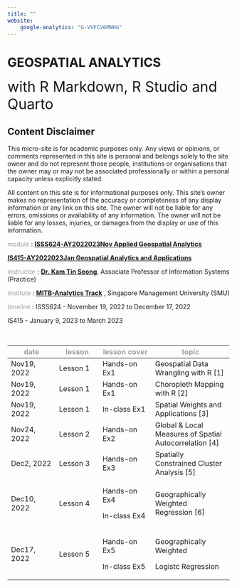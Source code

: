```yaml
---
title: ""
website: 
    google-analytics: "G-VVFCV6MNHG"
---
```


# **GEOSPATIAL ANALYTICS**

<font size = "6pt">with R Markdown, R Studio and Quarto</font>

::: {.callout-caution collapse="true"}
## Content Disclaimer

This micro-site is for academic purposes only. Any views or opinions, or comments represented in this site is personal and belongs solely to the site owner and do not represent those people, institutions or organisations that the owner may or may not be associated professionally or within a personal capacity unless explicitly stated.

All content on this site is for informational purposes only. This site's owner makes no representation of the accuracy or completeness of any display information or any link on this site. The owner will not be liable for any errors, omissions or availability of any information. The owner will not be liable for any losses, injuries, or damages from the display or use of this information.
:::

[module]{style="color:#a39f9d"} : [**ISSS624-AY2022023Nov Applied Geospatial Analytics**](https://isss624-ay2022-23nov.netlify.app/ "syllabus for this module")

[**IS415-AY2022023Jan Geospatial Analytics and Applications**](https://is415-ay2022-23t2.netlify.app/)

[instructor]{style="color:#a39f9d"} : [**Dr. Kam Tin Seong**](https://www.smu.edu.sg/faculty/profile/9618/KAM-Tin-Seong), Associate Professor of Information Systems (Practice)

[institute]{style="color:#a39f9d"} : [**MITB-Analytics Track**](https://scis.smu.edu.sg/master-it-business/analytics-track/curriculum "MITB_analyticsTrack") , Singapore Management University (SMU)

[timeline]{style="color:#a39f9d"} : ISSS624 - November 19, 2022 to December 17, 2022

IS415 - January 9, 2023 to March 2023

<br>

+-----------------------------------+---------------------------------+---------------------------------------+----------------------------------------------------------+
| [**date**]{style="color:#a39f9d"} | [lesson]{style="color:#a39f9d"} | [lesson cover]{style="color:#a39f9d"} | [topic]{style="color:#a39f9d"}                           |
+===================================+=================================+=======================================+==========================================================+
| Nov19, 2022                       | Lesson 1                        | Hands-on Ex1                          | Geospatial Data Wrangling with R \[1\]                   |
+-----------------------------------+---------------------------------+---------------------------------------+----------------------------------------------------------+
| Nov19, 2022                       | Lesson 1                        | Hands-on Ex1                          | Choropleth Mapping with R \[2\]                          |
+-----------------------------------+---------------------------------+---------------------------------------+----------------------------------------------------------+
| Nov19, 2022                       | Lesson 1                        | In-class Ex1                          | Spatial Weights and Applications \[3\]                   |
+-----------------------------------+---------------------------------+---------------------------------------+----------------------------------------------------------+
| Nov24, 2022                       | Lesson 2                        | Hands-on Ex2                          | Global & Local Measures of Spatial Autocorrelation \[4\] |
+-----------------------------------+---------------------------------+---------------------------------------+----------------------------------------------------------+
| Dec2, 2022                        | Lesson 3                        | Hands-on Ex3                          | Spatially Constrained Cluster Analysis \[5\]             |
+-----------------------------------+---------------------------------+---------------------------------------+----------------------------------------------------------+
| Dec10, 2022                       | Lesson 4                        | Hands-on Ex4                          | Geographically Weighted Regression \[6\]                 |
|                                   |                                 |                                       |                                                          |
|                                   |                                 | In-class Ex4                          |                                                          |
+-----------------------------------+---------------------------------+---------------------------------------+----------------------------------------------------------+
| Dec17, 2022                       | Lesson 5                        | Hands-on Ex5                          | Geographically Weighted                                  |
|                                   |                                 |                                       |                                                          |
|                                   |                                 | In-class Ex5                          | Logistc Regression                                       |
+-----------------------------------+---------------------------------+---------------------------------------+----------------------------------------------------------+
